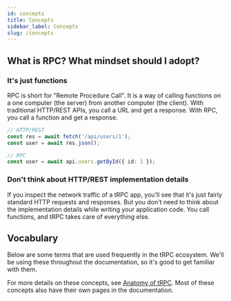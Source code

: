 ```yaml
---
id: concepts
title: Concepts
sidebar_label: Concepts
slug: /concepts
---
```



## What is RPC? What mindset should I adopt?

### It's just functions

RPC is short for "Remote Procedure Call". It is a way of calling functions on a one computer (the server) from another computer (the client). With traditional HTTP/REST APIs, you call a URL and get a response. With RPC, you call a function and get a response.

```ts
// HTTP/REST
const res = await fetch('/api/users/1');
const user = await res.json();

// RPC
const user = await api.users.getById({ id: 1 });
```

### Don't think about HTTP/REST implementation details

If you inspect the network traffic of a tRPC app, you'll see that it's just fairly standard HTTP requests and responses. But you don't need to think about the implementation details while writing your application code. You call functions, and tRPC takes care of everything else.

## Vocabulary

Below are some terms that are used frequently in the tRPC ecosystem. We'll be using these throughout the documentation, so it's good to get familiar with them.

For more details on these concepts, see [Anatomy of tRPC](./anatomy-of-trpc.mdx). Most of these concepts also have their own pages in the documentation.

<ConceptsChart />

